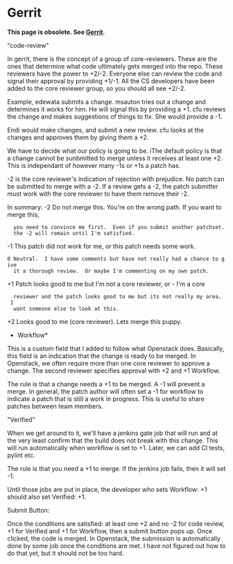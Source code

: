 = Gerrit =

'''This page is obsolete. See [[Gerrit]]'''.

"code-review"

In gerrit, there is the concept of a group of core-reviewers.  These are the
ones that determine what code ultimately gets merged into the repo.  These
reviewers have the power to +2/-2.  Everyone else can review the code and
signal their approval by providing +1/-1.  All the CS developers have been added
to the core reviewer group, so you should all see +2/-2.

Example, edewata submits a change.  msauton tries out a change and determines
it works for him.  He will signal this by providing a +1.  cfu reviews the
change and makes suggestions of things to fix.  She would provide a -1.

Endi would make changes, and submit a new review.  cfu looks at the changes
and approves them by giving them a +2.

We have to decide what our policy is going to be.  iThe default policy is that
a change cannot be sunbmitted to merge unless it receives at least one +2.
This is independant of however many -1s or +1s a patch has.

-2 is the core reviewer's indication of rejection with prejudice.  No patch
can be submitted to  merge with a -2.  If a review gets a -2, the patch
submitter must work with the core reviewer to have them remove their -2.

In summary:
-2 Do not merge this.  You're on the wrong path.  If you want to merge this,
   you need to convince me first.  Even if you submit another patchset.
   the -2 will remain until I'm satisfied.
-1 This patch did not work for me, or this patch needs some work.
 0 Neutral.  I have some comments but have not really had a chance to give
   it a thorough review.  Or maybe I'm commenting on my own patch.
+1 Patch looks good to me but I'm not a core reviewer, or  - I'm a core
   reviewer and the patch looks good to me but its not really my area.  I
   want someone else to look at this.
+2 Looks good to me (core reviewer).  Lets merge this puppy.

*Workflow*

This is a custom field that I added to follow what Openstack does.  Basically,
this field is an indication that the change is ready to be merged.
In Openstack, we often require more than one core reviewer to approve a change.
The second reviewer specifies approval with +2 and +1 Workflow.

The rule is that a change needs a +1 to be merged.  A -1 will prevent a merge.
In general, the patch author will often set a -1 for workflow to indicate a
patch that is still a work in progress.  This is useful to share patches
between team members.

"Verified"

When we get around to it, we'll have a jenkins gate job that will run and
at the very least confirm that the build does not break with this change.
This will run automatically when workflow is set to +1.  Later, we can add
CI tests, pylint etc.

The rule is that you need a +1 to merge.  If the jenkins job fails, then
it will set -1.

Until those jobs are put in place, the developer who sets Workflow: +1 should
also set Verified: +1.

Submit Button:

Once the conditions are satisfied: at least one +2 and no -2 for code review,
+1 for Verified and +1 for Workflow, then a submit button pops up.  Once clicked,
the code is merged.  In Openstack, the submission is automatically done by
some job once the conditions are met.  I have not figured out how to do that
yet, but it should not be too hard.
